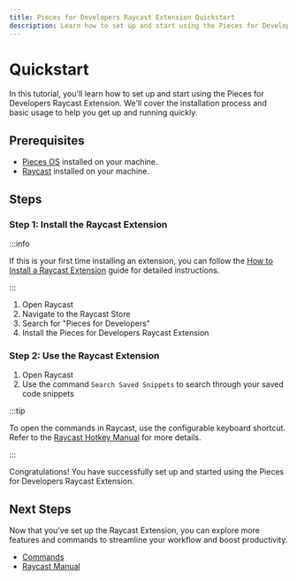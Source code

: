 ```yaml
---
title: Pieces for Developers Raycast Extension Quickstart
description: Learn how to set up and start using the Pieces for Developers Raycast Extension.
---
```


# Quickstart

In this tutorial, you'll learn how to set up and start using the Pieces for Developers Raycast Extension. We'll cover the installation process and basic usage to help you get up and running quickly.

## Prerequisites

- [Pieces OS](/installation-getting-started/what-am-i-installing) installed on your machine.
- [Raycast](https://www.raycast.com) installed on your machine.

## Steps

### Step 1: Install the Raycast Extension

:::info

If this is your first time installing an extension, you can follow the [How to Install a Raycast Extension](https://developers.raycast.com/basics/install-an-extension) guide for detailed instructions.

:::

1. Open Raycast
2. Navigate to the Raycast Store
3. Search for "Pieces for Developers"
4. Install the Pieces for Developers Raycast Extension

### Step 2: Use the Raycast Extension

1. Open Raycast
2. Use the command `Search Saved Snippets` to search through your saved code snippets

:::tip

To open the commands in Raycast, use the configurable keyboard shortcut. Refer to the [Raycast Hotkey Manual](https://manual.raycast.com/hotkey) for more details.

:::

Congratulations! You have successfully set up and started using the Pieces for Developers Raycast Extension.

## Next Steps

Now that you've set up the Raycast Extension, you can explore more features and commands to streamline your workflow and boost productivity. 

- [Commands](/extensions-plugins/raycast/commands)
- [Raycast Manual](https://manual.raycast.com)
